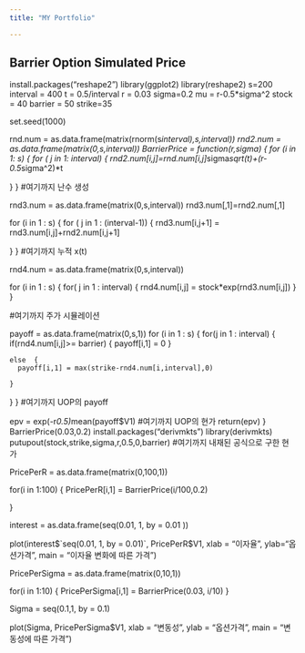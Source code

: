 ```yaml
---
title: "MY Portfolio"  

---
```

## Barrier Option Simulated Price
install.packages("reshape2")
library(ggplot2)
library(reshape2)
s=200
interval = 400
t = 0.5/interval
r = 0.03
sigma=0.2
mu = r-0.5*sigma^2
stock = 40
barrier = 50
strike=35

set.seed(1000)

rnd.num = as.data.frame(matrix(rnorm(s*interval),s,interval))
rnd2.num = as.data.frame(matrix(0,s,interval))
BarrierPrice = function(r,sigma) {
for (i in 1: s) {
  for ( j in 1: interval) {
    rnd2.num[i,j]=rnd.num[i,j]*sigma*sqrt(t)+(r-0.5*sigma^2)*t
    
  }
}
#여기까지 난수 생성

rnd3.num = as.data.frame(matrix(0,s,interval))
rnd3.num[,1]=rnd2.num[,1]

for (i in 1 : s) {
  for ( j in 1 : (interval-1)) {
    rnd3.num[i,j+1] = rnd3.num[i,j]+rnd2.num[i,j+1]
    
  }
}
#여기까지 누적 x(t)   

rnd4.num = as.data.frame(matrix(0,s,interval))

for (i in 1 : s) {
  for( j in 1 : interval) {
    rnd4.num[i,j] = stock*exp(rnd3.num[i,j])
  }
}

#여기까지 주가 시뮬레이션


payoff = as.data.frame(matrix(0,s,1))
for (i in 1 : s) { 
  for(j in 1 : interval) {
    if(rnd4.num[i,j]>= barrier) {
      payoff[i,1] = 0
    }
    
    else  {
      payoff[i,1] = max(strike-rnd4.num[i,interval],0) 
      
    }
    
  }
}
#여기까지 UOP의 payoff

epv = exp(-r*0.5)*mean(payoff$V1)
#여기까지 UOP의 현가
return(epv)
}
BarrierPrice(0.03,0.2)
install.packages("derivmkts")
library(derivmkts)
putupout(stock,strike,sigma,r,0.5,0,barrier)
#여기까지 내재된 공식으로 구한 현가

PricePerR = as.data.frame(matrix(0,100,1))

for(i in 1:100) { 
  PricePerR[i,1] = BarrierPrice(i/100,0.2)
  
}

interest = as.data.frame(seq(0.01, 1, by = 0.01 ))

plot(interest$`seq(0.01, 1, by = 0.01)`, PricePerR$V1, xlab = "이자율", ylab="옵션가격", main = "이자율 변화에 따른 가격")

PricePerSigma = as.data.frame(matrix(0,10,1))

for(i in 1:10) {
  PricePerSigma[i,1] = BarrierPrice(0.03, i/10)
}

Sigma = seq(0.1,1, by = 0.1)

plot(Sigma, PricePerSigma$V1, xlab = "변동성", ylab = "옵션가격", main = "변동성에 따른 가격")
